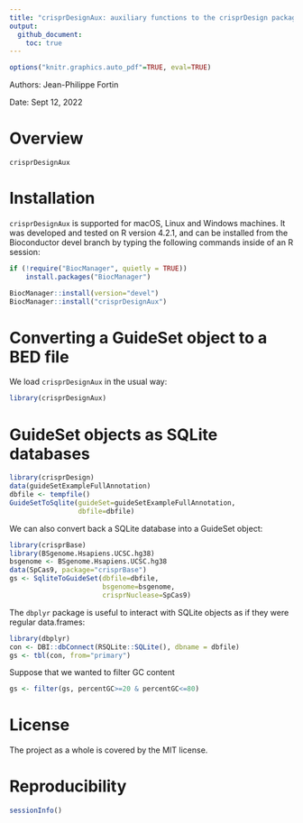 ```yaml
---
title: "crisprDesignAux: auxiliary functions to the crisprDesign package"
output: 
  github_document:
    toc: true
---
```


```r
options("knitr.graphics.auto_pdf"=TRUE, eval=TRUE)
```

Authors: Jean-Philippe Fortin

Date: Sept 12, 2022

# Overview

`crisprDesignAux` 


# Installation


`crisprDesignAux` is supported for macOS, Linux and Windows machines.
It was developed and tested on R version 4.2.1, and can be installed from 
the Bioconductor devel branch by typing the following commands inside 
of an R session:

```r
if (!require("BiocManager", quietly = TRUE))
    install.packages("BiocManager")

BiocManager::install(version="devel")
BiocManager::install("crisprDesignAux")
```

# Converting a GuideSet object to a BED file

We load `crisprDesignAux` in the usual way:

```r
library(crisprDesignAux)
```

# GuideSet objects as SQLite databases

```r
library(crisprDesign)
data(guideSetExampleFullAnnotation)
dbfile <- tempfile() 
GuideSetToSqlite(guideSet=guideSetExampleFullAnnotation,
                 dbfile=dbfile)
```

We can also convert back a SQLite database into a GuideSet object:

```r
library(crisprBase)
library(BSgenome.Hsapiens.UCSC.hg38)
bsgenome <- BSgenome.Hsapiens.UCSC.hg38
data(SpCas9, package="crisprBase")
gs <- SqliteToGuideSet(dbfile=dbfile,
                       bsgenome=bsgenome,
                       crisprNuclease=SpCas9)
```


The `dbplyr` package is useful to interact with SQLite objects as if they were regular data.frames:

```r
library(dbplyr)
con <- DBI::dbConnect(RSQLite::SQLite(), dbname = dbfile)
gs <- tbl(con, from="primary")
```

Suppose that we wanted to filter GC content

```r
gs <- filter(gs, percentGC>=20 & percentGC<=80)
```


# License

The project as a whole is covered by the MIT license. 

# Reproducibility

```r
sessionInfo()
```




